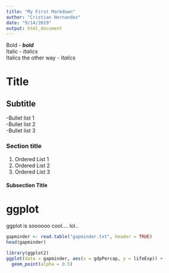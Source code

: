 ```yaml
---
title: "My First Markdown"
author: "Cristian Hernandez"
date: "9/14/2019"
output: html_document
---
```


Bold - _**bold**_  
Italic - _Italics_  
Italics the other way - *Italics*

# Title
## Subtitle
-Bullet list 1  
-Bullet list 2  
-Bullet list 3  

### Section title  
1. Ordered List 1
1. Ordered List 2
1. Ordered List 3  

#### Subsection Title

# ggplot
ggplot is soooooo cool.... lol..

```r
gapminder <- read.table("gapminder.txt", header = TRUE)
head(gapminder)
```
```r
library(ggplot2)
ggplot(data = gapminder, aes(x = gdpPercap, y = lifeExp)) +
  geom_point(alpha = 0.5) 
```



